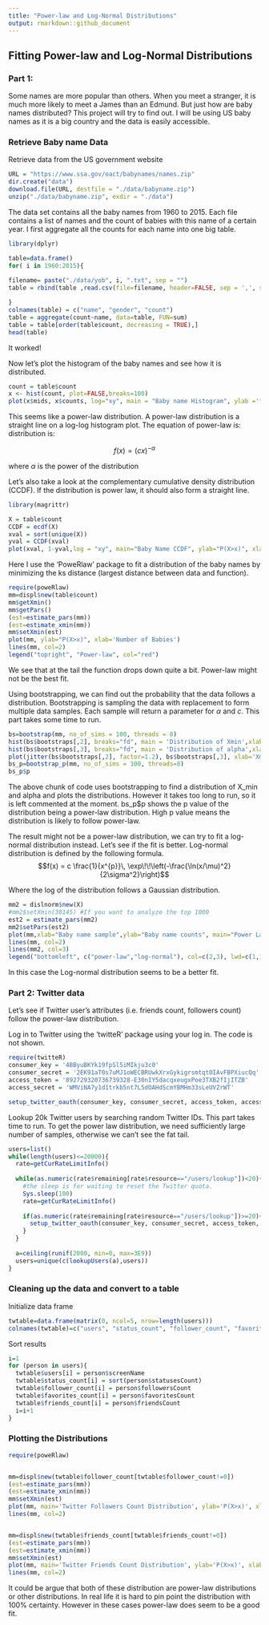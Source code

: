 ```yaml
---
title: "Power-law and Log-Normal Distributions"
output: rmarkdown::github_document
---
```


## Fitting Power-law and Log-Normal Distributions

### Part 1:
Some names are more popular than others. When you meet a stranger, it is much more likely to meet a James than an Edmund. But just how are baby names distributed? This project will try to find out. I will be using US baby names as it is a big country and the data is easily accessible.



### Retrieve Baby name Data

Retrieve data from the US government website
```r
URL = "https://www.ssa.gov/oact/babynames/names.zip"
dir.create("data")
download.file(URL, destfile = "./data/babyname.zip")
unzip("./data/babyname.zip", exdir = "./data")

```


The data set contains all the baby names from 1960 to 2015. Each file contains a list of names and the count of babies with this name of a certain year. I first aggregate all the counts for each name into one big table.
```r
library(dplyr)

table=data.frame()
for( i in 1960:2015){
  
filename= paste("./data/yob", i, ".txt", sep = "")
table = rbind(table ,read.csv(file=filename, header=FALSE, sep = ',', stringsAsFactors = FALSE))

}
colnames(table) = c("name", "gender", "count")
table = aggregate(count~name, data=table, FUN=sum)
table = table[order(table$count, decreasing = TRUE),]
head(table)
```
It worked!



Now let's plot the histogram of the baby names and see how it is distributed. 
```r
count = table$count
x <- hist(count, plot=FALSE,breaks=100)
plot(x$mids, x$counts, log="xy", main = "Baby name Histogram", ylab ='frequency', xlab='babies')
```
This seems like a power-law distribution. A power-law distribution is a straight line on a log-log histogram plot. The equation of power-law is:
distribution is:

$$f(x)=(cx)^{-\alpha}$$

where $\alpha$ is the power of the distribution

Let's also take a look at the complementary cumulative density distribution (CCDF). If the distribution is power law, it should also form a straight line.

```r
library(magrittr)

X = table$count
CCDF = ecdf(X)
xval = sort(unique(X))
yval = CCDF(xval)
plot(xval, 1-yval,log = "xy", main="Baby Name CCDF", ylab="P(X>x)", xlab='Number of Babies')
```


Here I use the 'PoweRlaw' package to fit a distribution of the baby names by minimizing the ks distance (largest distance between data and function). 
```r
require(poweRlaw)
mm=displ$new(table$count)
mm$getXmin()
mm$getPars()
(est=estimate_pars(mm))
(est=estimate_xmin(mm))
mm$setXmin(est)
plot(mm, ylab="P(X>x)", xlab='Number of Babies')
lines(mm, col=2)
legend("topright", "Power-law", col="red")
```



We see that at the tail the function drops down quite a bit. Power-law might not be the best fit.


Using bootstrapping, we can find out the probability that the data follows a distribution. Bootstrapping is sampling the data with replacement to form multiple data samples. Each sample will return a parameter for $\alpha$ and $c$. This part takes some time to run.
```r
bs=bootstrap(mm, no_of_sims = 100, threads = 8)
hist(bs$bootstraps[,2], breaks="fd", main = 'Distribution of Xmin',xlab='Xmin')
hist(bs$bootstraps[,3], breaks="fd", main = 'Distribution of alpha',xlab='Alpha')
plot(jitter(bs$bootstraps[,2], factor=1.2), bs$bootstraps[,3], xlab='Xmin', ylab='alpha', main='Bootstrap Results of Power Law Distribution')
bs_p=bootstrap_p(mm, no_of_sims = 100, threads=8)
bs_p$p

```
The above chunk of code uses bootstrapping to find a distribution of X_min and alpha and plots the distributions. However it takes too long to run, so it is left commented at the moment. bs_p$p shows the p value of the distribution being a power-law distribution. High p value means the distribution is likely to follow power-law.

The result might not be a power-law distribution, we can try to fit a log-normal distribution instead. Let's see if the fit is better. Log-normal distribution is defined by the following formula.
$$f(x) =  c \frac{1}{x^{p}}\, \exp\!\!\left(-\frac{\ln(x/\mu)^2}{2\sigma^2}\right)$$
                                    
Where the log of the distribution follows a Gaussian distribution.
```r
mm2 = dislnorm$new(X)
#mm2$setXmin(30145) #If you want to analyze the top 1000
est2 = estimate_pars(mm2)
mm2$setPars(est2)
plot(mm,xlab="Baby name sample",ylab="Baby name counts", main="Power Law vs Log Normal Fit")
lines(mm, col=2)
lines(mm2, col=3)
legend("bottomleft", c("power-law","log-normal"), col=c(2,3), lwd=c(1,1))
```

In this case the Log-normal distribution seems to be a better fit.

### Part 2: Twitter data
Let's see if Twitter user's attributes (i.e. friends count, followers count) follow the power-law distribution.

Log in to Twitter using the 'twitteR' package using your log in. The code is not shown.
```r
require(twitteR)
consumer_key = '4BByuBKYk19fpSl5iMIkju3c0'
consumer_secret = '2EK91aT0s7uMJ1oWECBRUwkXrxGykigrsmtqtOIAvFBPXiucQq'
access_token = '892729320736739328-E30nIY5dacqxeugxPoe3TXB2fIjITZB'
access_secret = 'WMViNA7y1d1trkb5nt7L5dOAHdScmYBMHm33sLeUVZrWT'

setup_twitter_oauth(consumer_key, consumer_secret, access_token, access_secret)
```

Lookup 20k Twitter users by searching random Twitter IDs. This part takes time to run. To get the power law distribution, we need sufficiently large number of samples, otherwise we can't see the fat tail.
```r
users=list()
while(length(users)<=20000){
  rate=getCurRateLimitInfo()
  
  while(as.numeric(rate$remaining[rate$resource=="/users/lookup"])<20){
    #the sleep is for waiting to reset the Twitter quota.
    Sys.sleep(100)
    rate=getCurRateLimitInfo()
    
    if(as.numeric(rate$remaining[rate$resource=="/users/lookup"])>=20){
      setup_twitter_oauth(consumer_key, consumer_secret, access_token, access_secret)
    }
  }
  
  a=ceiling(runif(2000, min=0, max=3E9))
  users=unique(c(lookupUsers(a),users))
}
```


### Cleaning up the data and convert to a table

Initialize data frame
```r
twtable=data.frame(matrix(0, ncol=5, nrow=length(users)))
colnames(twtable)=c("users", "status_count", "follower_count", "favorites_count", "friends_count")
```

Sort results
```r
i=1
for (person in users){
  twtable$users[i] = person$screenName
  twtable$status_count[i] = sort(person$statusesCount)
  twtable$follower_count[i] = person$followersCount
  twtable$favorites_count[i] = person$favoritesCount
  twtable$friends_count[i] = person$friendsCount
  i=i+1
}
```


### Plotting the Distributions

```r
require(poweRlaw)


mm=displ$new(twtable$follower_count[twtable$follower_count!=0])
(est=estimate_pars(mm))
(est=estimate_xmin(mm))
mm$setXmin(est)
plot(mm, main='Twitter Followers Count Distribution', ylab='P(X>x)', xlab='Followers Count')
lines(mm, col=2)


mm=displ$new(twtable$friends_count[twtable$friends_count!=0])
(est=estimate_pars(mm))
(est=estimate_xmin(mm))
mm$setXmin(est)
plot(mm, main='Twitter Friends Count Distribution', ylab='P(X>x)', xlab='Friends Count')
lines(mm, col=2)


```



It could be argue that both of these distribution are power-law distributions or other distributions. In real life it is hard to pin point the distribution with 100% certainty. However in these cases power-law does seem to be a good fit.

